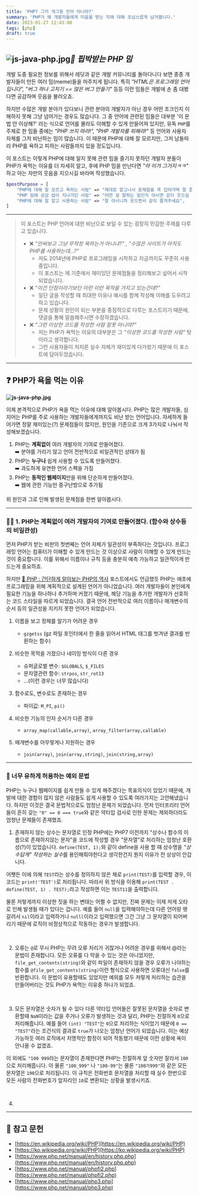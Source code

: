 ```yaml
---
title: 'PHP? 그거 개그용 언어 아니야?'
summary: 'PHP가 왜 개발자들에게 미움을 받는 지에 대해 조심스럽게 남겨봅니다.'
date: 2023-01-27 12:43:00
tags: [php]
draft: true
---
```


## ![js-java-php.jpg](/assets/posts/php/why-php-blamed/title.jpg)_🎨 핍박받는 PHP 밈_

개발 도중 필요한 정보를 위해서 레딧과 같은 개발 커뮤니티를 돌아다니다 보면 종종 개발자들이 만든 여러 밈(meme)들을 마주치게 됩니다.
특히 _"HTML은 프로그래밍 언어입니다", "버그 하나 고치기 == 많은 버그 만들기"_ 등등 이런 밈들은 개발에 손 좀 대봤다면 공감하며
웃음을 불러오죠.

하지만 수많은 개발 분야가 있다보니 관련 분야의 개발자가 아닌 경우 어떤 조크인지 이해하지 못해 그냥 넘어가는 경우도 많습니다.
그 중 언어에 관련된 밈들은 대부분 '이 문법 안 이상해?' 라는 식으로 언어를 몰라도 이해할 수 있게 만들어져 있지만,
유독 `PHP`를 주제로 한 밈들 중에는 _"PHP 쓰지 마라!", "PHP 개발자를 피해라!"_ 등 언어와 사용자 자체를 그저 비난하는 밈이
많습니다.
이 때문에 PHP에 대해 잘 모르지만, 그저 남들따라 PHP를 욕하고 피하는 사람들까지 있을 정도입니다.

이 포스트는 이렇게 PHP에 대해 알지 못해 관련 밈을 즐기지 못하던 개발자 분들이 PHP가 욕먹는 이유를 더 자세히 알고,
후에 PHP 밈을 만난다면 _"아 이거 그거지ㅋㅋ"_ 하고 아는 자만의 웃음을 지으시길 바라며 작성했습니다.

```php title="이 글의 목적.php"
$postPurpose = [
    "PHP에 대해 잘 모르고 욕하는 사람" => "제대로 알고나서 문제점을 콕 집어가며 잘 즐겨주세요",
    "PHP 밈에 공감 없이 지나가던 사람" => "어떤 걸 말하는 밈인지 아시면 같이 웃으실 수 있습니다!",
    "PHP에 대해 잘 알고 사용하는 사람" => "잘 아시니까 웃으면서 같이 즐겨주세요",
]
```

---

> 이 포스트는 PHP 언어에 대한 비난으로 보일 수 있는 굉장히 민감한 주제를 다루고 있습니다.
>
> - ❌ _"안써보고 그냥 무작정 욕하는거 아니냐?"_ , _"수많은 사이트가 아직도 PHP를 사용하는데...?"_
>   - 저도 2014년에 PHP로 프로그래밍을 시작하고 지금까지도 꾸준히 사용중입니다.
>   - 이 포스트는 제 기준에서 재미있던 문제점들을 정리해보고 싶어서 시작되었습니다.
> - ❌ _"이건 단점이라기보단 이런 이런 목적을 가지고 있는건데?"_
>   - 일단 글을 작성할 때 최대한 이유나 예시를 함께 작성해 이해를 도우려고 하고 있습니다.
>   - 문제 상황의 원인이 되는 부분을 중점적으로 다루는 포스트이기 때문에, 댓글을 통해 말씀해주시면 수정하겠습니다.
> - ❌ _"그런 이상한 코드를 작성한 사람 잘못 아니야?"_
>   - 저는 PHP가 욕먹는 이유의 대부분은 그 _"이상한 코드를 작성한 사람"_ 탓이라고 생각합니다.
>   - 그런 사용자들이 저지른 실수 자체가 재미있게 다가왔기 때문에 이 포스트에 담아두었습니다.

---

## ❓ PHP가 욕을 먹는 이유

**![js-java-php.jpg](/assets/posts/php/why-php-blamed/php_vs_light_theme.jpg)**

이제 본격적으로 PHP가 욕을 먹는 이유에 대해 알아봅시다.
PHP는 많은 개발자들, 심지어는 PHP를 주로 사용하는 개발자들에게까지도 비난 받는 언어입니다.
자세하게 들어가면 정말 재미있는(?) 문제점들이 많지만, 원인을 기준으로 크게 3가지로 나눠서 작성해보겠습니다.

1. PHP는 **계획없이** 여러 개발자의 기여로 만들어졌다.  
   ➡️ 분야를 가리기 않고 언어 전반적으로 비일관적인 상태가 됨
2. PHP는 **누구나** 쉽게 사용할 수 있도록 만들어졌다.  
   ➡️ 과도하게 유연한 언어 스펙을 가짐
3. PHP는 **동적인 웹페이지**만을 위해 단순하게 만들어졌다.  
   ➡️ 웹에 관한 기능만 중구난방으로 추가됨

위 원인과 그로 인해 발생된 문제점을 한번 알아봅시다.

---

### 🤷‍♂️ 1. PHP는 **계획없이** 여러 개발자의 기여로 만들어졌다. (함수와 상수등의 비일관성)

먼저 PHP가 받는 비판의 첫번째는 언어 자체가 일관성이 부족하다는 것입니다.
프로그래밍 언어는 컴퓨터가 이해할 수 있게 만드는 것 이상으로 사람이 이해할 수 있게 만드는 것이 중요합니다.
이를 위해서 이름이나 규칙 등을 충분히 예측 가능하고 일관적이게 만드는게 중요하죠.

하지만 [🐘 PHP : 간단하게 알아보는 PHP의 역사](/posts/php/php-history) 포스트에서도 언급했듯
PHP는 애초에 프로그래밍을 위해 계획적으로 설계된 언어가 아니었습니다.
여러 개발자들이 본인에게 필요한 기능을 하나하나 추가하며 커졌기 때문에,
해당 기능을 추가한 개발자가 선호하는 코드 스타일을 따르게 되었습니다.
결국 언어 전반적으로 여러 이름이나 매개변수의 순서 등의 일관성을 지키지 못한 언어가 되었습니다.

1. 이름을 보고 정체를 알기가 어려운 경우

   - `gzgetss` (gz 파일 포인터에서 한 줄을 읽어서 HTML 태그를 벗겨낸 결과를 반환하는 함수)

2. 비슷한 목적을 가졌으나 네이밍 방식이 다른 경우

   - 슈퍼글로벌 변수: `$GLOBALS`, `$_FILES`
   - 문자열관련 함수: `strpos`, `str_rot13`
   - ...(이런 경우는 너무 많습니다)

3. 함수로도, 변수로도 존재하는 경우

   - 파이값: `M_PI`, `pi()`

4. 비슷한 기능의 인자 순서가 다른 경우

   - `array_map(callable,array)`, `array_filter(array,callable)`

5. 매개변수를 아무렇게나 지원하는 경우

   - `join(array)`, `join(array,string)`, `join(string,array)`

---

### 🥴 너무 유하게 허용하는 예외 문법

PHP는 누구나 웹페이지를 쉽게 만들 수 있게 해주겠다는 목표의식이 있었기 때문에,
개발에 대한 경험이 많지 않은 사람들도 쉽게 사용할 수 있도록 여러가지는 고안해냈습니다.
하지만 이것은 결국 문법적으로도 엄청난 문제가 되었습니다.
먼저 인터프리터 언어들이 흔히 갖는 `"0" == 0 === true`와 같은 약타입 검사로 인한 문제는 제외하더라도 엄청난 문제들이 존재했죠.

1. 존재하지 않는 상수는 문자열로 인정
   PHP에는 PHP7 이전까지 "상수나 함수의 이름으로 존재하지않는 문자"을 코드에 작성할 경우 "문자열"로 처리하는 엄청난 호환성(?)이
   있었습니다.
   `define(TEST, 1);`와 같이 define을 사용 할 때 상수명을 *"상수답게" 작성하는 실수*를 용인해줘야한다고 생각한건지
   뭔지 이유가 전 상상이 안갑니다.

어쨋든 이에 의해 `TEST`라는 상수를 정의하지 않은 채로 `print(TEST)`를 입력할 경우, 이 코드는 `print('TEST')`로
처리됩니다.
따라서 위 방식을 이용해 `print(TEST . define(TEST, 1) . TEST);`라고 작성하면 이는 `TEST11`을 출력합니다.

물론 저렇게까지 이상한 짓을 하는 변태는 어쩔 수 없지만, 진짜 문제는 이제 저게 오타로 인해 발생될 때가 있다는 겁니다.
예를 들어 `null`을 입력해야하는데 다른 언어랑 헷갈려서 `nil`이라고 입력하거나 `nulll`이라고 입력했으면 그건 그냥 그 문자열이
되어버리기 때문에
로직이 비정상적으로 작동하는 경우가 발생합니다.

<br />

2. 오류는 `@`로 무시
   PHP는 무려 오류 처리가 귀찮거나 어려운 경우를 위해서 @라는 문법이 존재합니다.
   모든 오류를 다 막을 수 있는 것은 아니었지만, `file_get_contents(string)`와 같이 파일이 존재하지 않을 경우 오류가
   나야하는 함수를
   `@file_get_contents(string)`이런 형식으로 사용하면 오류대신 `false`를 반환합니다.
   이 문법이 유용할때도 있었지만 예외를 모두 저렇게 처리하는 습관을 만들어버리는 것도 PHP가 욕먹는 이유중 하나가 되었죠.

<br />

3. 모든 문자열은 숫자가 될 수 있다
   다른 약타입 언어들은 잘못된 문자열을 숫자로 변환할때 `NaN`이라는 값을 주거나 오류가 발생하는 것과 달리,
   PHP는 친절하게 `0`으로 처리해줍니다. 예를 들어 `(int) "TEST"`는 `0`으로 처리하는 식이었기
   때문에 `0 == "TEST"`라는 조건식의 결과로 `true`가 나오는 엄청난 언어가 되었습니다.
   이는 예상가능하듯 여러 로직에서 치명적인 함정이 되어 작동했기 때문에 이런 상황에 욕이 안나올 수 없겠죠.

이 외에도 `"100 999`라는 문자열이 존재한다면 PHP는 친절하게 앞 숫자만 잘라서 `100`으로 처리해줍니다.
아 물론 `"100_999"` 나 `"100-99"`는 물론 `"100가999"`와 같은 모든 문자열은 `100`으로 처리됩니다.
이 규칙은 전화번호 문자열을 처리할 때 실수 한번으로 모든 사람의 전화번호가 앞자리인 `10`로 변환되는 상황을 발생시키죠.

<br />

4.

---

## :pushpin: 참고 문헌

- [https://en.wikipedia.org/wiki/PHP](https://en.wikipedia.org/wiki/PHP)
- [https://ko.wikipedia.org/wiki/PHP](https://ko.wikipedia.org/wiki/PHP)
- [https://www.php.net/manual/en/history.php.php](https://www.php.net/manual/en/history.php.php)
- [https://www.php.net/manual/phpfi2.php](https://www.php.net/manual/phpfi2.php)
- [https://www.php.net/manual/php3.php](https://www.php.net/manual/php3.php)
